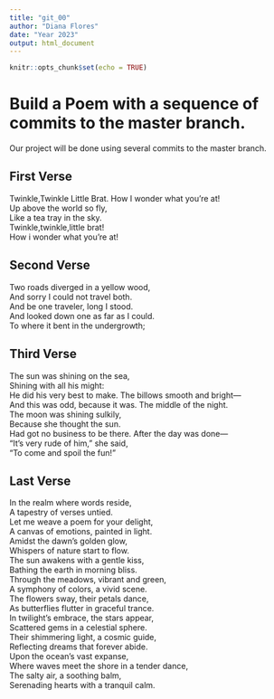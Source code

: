 ```yaml
---
title: "git_00"
author: "Diana Flores"
date: "Year 2023"
output: html_document
---
```


```r
knitr::opts_chunk$set(echo = TRUE)
```
# Build a Poem with a sequence of commits to the master branch.
Our project will be done using several commits to the master branch.
<!-- Do not modify or change any text in "!--" bracketed areas such as this --- these are instructions to
you, if you change any of this the git program will notice it and compromise your git merging strategy !-->

## First Verse 

<!--Put the first five lines of a poem by Lewis Carrol in this section!-->
Twinkle,Twinkle Little Brat. 
How I wonder what you're at!  
Up above the world so fly,  
Like a tea tray in the sky.  
Twinkle,twinkle,little brat!  
How i wonder what you're at!  

## Second Verse

<!--Put the first five lines of a poem by Robert Frost here!-->
Two roads diverged in a yellow wood,  
And sorry I could not travel both.  
And be one traveler, long I stood.  
And looked down one as far as I could.  
To where it bent in the undergrowth;   

## Third Verse

<!--Put the first two verses of The Walrus and the Carpenter here!-->
The sun was shining on the sea,  
Shining with all his might:  
He did his very best to make. 
The billows smooth and bright—   
And this was odd, because it was. 
The middle of the night.   
The moon was shining sulkily,  
Because she thought the sun.   
Had got no business to be there. 
After the day was done—    
"It's very rude of him," she said,  
"To come and spoil the fun!"    
   
## Last Verse

<!--Put a short poem of your choice 8-20 lines,here!-->
In the realm where words reside,  
A tapestry of verses untied.  
Let me weave a poem for your delight,  
A canvas of emotions, painted in light.  
Amidst the dawn's golden glow,  
Whispers of nature start to flow.  
The sun awakens with a gentle kiss,  
Bathing the earth in morning bliss.  
Through the meadows, vibrant and green,  
A symphony of colors, a vivid scene.  
The flowers sway, their petals dance,  
As butterflies flutter in graceful trance.  
In twilight's embrace, the stars appear,  
Scattered gems in a celestial sphere.  
Their shimmering light, a cosmic guide,  
Reflecting dreams that forever abide.  
Upon the ocean's vast expanse,  
Where waves meet the shore in a tender dance,  
The salty air, a soothing balm,  
Serenading hearts with a tranquil calm.  
